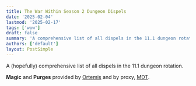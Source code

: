 ```yaml
---
title: The War Within Season 2 Dungeon Dispels
date: '2025-02-04'
lastmod: '2025-02-17'
tags: ['wow']
draft: false
summary: 'A comprehensive list of all dispels in the 11.1 dungeon rotation'
authors: ['default']
layout: PostSimple
---
```


A (hopefully) comprehensive list of all dispels in the 11.1 dungeon rotation.

**Magic** and **Purges** provided by [Ortemis](https://jadefireteachings.com/) and by proxy, [MDT](https://www.curseforge.com/wow/addons/mythic-dungeon-tools).


<SeasonalAuraOverview data={data} />
